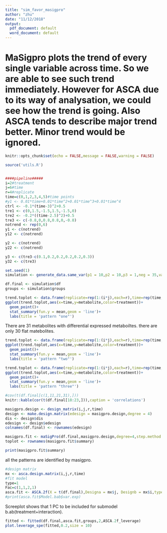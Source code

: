 ```yaml
---
title: "sim_favor_masigpro"
author: "zhu"
date: "11/12/2018"
output:
  pdf_document: default
  word_document: default
---
```


# MaSigpro plots the trend of every single variable across time. So we are able to see such trend immediately. However for ASCA due to its way of analysation, we could see how the trend is going. Also ASCA tends to describe major trend better. Minor trend would be ignored.

```r
knitr::opts_chunk$set(echo = FALSE,message = FALSE,warning = FALSE)
```
```r
source('utils.R')


####pipeline#####
i=2#treatment
j=6#time
r=4#replicate
time=c(0,1,2,3,4,5)#time points
#y1 <- 0.01*time+0.01*time^2+0.01*time^3+0.01*time^4
ctrl <- -0.1*(time-3)^2+0.5
tre1 <- c(0,1.5,-1.5,1.5,-1.5,0)
tre2 <- -0.2*((time-2.5)^2)+0.5
tre3 <- c(-0.8,0,0.8,0.8,0,-0.8)
notrend <- rep(0,6)
y1 <- c(notrend)
y12 <- c(notrend)

y2 <- c(notrend)
y22 <- c(notrend)

y3 <- c(tre3-c(0.1,0.2,0.2,0.2,0.2,0.3))
y32 <- c(tre3)

set.seed(1)
simulation <- generate_data.same_var(p1 = 10,p2 = 10,p3 = 1,neg = 35,var=0.2)

df.final <- simulation$df
groups <- simulation$groups
```
```r
trend.toplot <- data.frame(replicate=rep(1:(i*j),each=r),time=rep(time,each=r),treatment=factor(rep(1:i,each=j*r)),metabolite=df.final[5,])
ggplot(trend.toplot,aes(x=time,y=metabolite,color=treatment))+
  geom_point()+
  stat_summary(fun.y = mean,geom = 'line')+
  labs(title = 'pattern "one"')
```

There are 31 metabolites with differential expressed metaboiltes. there are only 30 flat matebolites.
```r
trend.toplot <- data.frame(replicate=rep(1:(i*j),each=r),time=rep(time,each=r),treatment=factor(rep(1:i,each=j*r)),metabolite=df.final[20,])
ggplot(trend.toplot,aes(x=time,y=metabolite,color=treatment))+
  geom_point()+
  stat_summary(fun.y = mean,geom = 'line')+
  labs(title = 'pattern "two"')
```
```r
trend.toplot <- data.frame(replicate=rep(1:(i*j),each=r),time=rep(time,each=r),treatment=factor(rep(1:i,each=j*r)),metabolite=df.final[21,])
ggplot(trend.toplot,aes(x=time,y=metabolite,color=treatment))+
  geom_point()+
  stat_summary(fun.y = mean,geom = 'line')+
  labs(title = 'pattern "three"')
```



```r
#cov(t(df.final[c(1,11,21,31),]))
knitr::kable(cor(t(df.final[18:23,])),caption = 'correlations')
```



```r
masigpro.design <- design_matrix(i,j,r,time)
design <- make.design.matrix(edesign = masigpro.design,degree = 4)
dis <- design$dis
edesign <- design$edesign
colnames(df.final) <- rownames(edesign)

masigpro.fit <- maSigPro(df.final,masigpro.design,degree=4,step.method = 'forward')
toplot <- rownames(masigpro.fit$summary)
```
```r
print(masigpro.fit$summary)
```

all the patterns are identified by masigpro.

```r
#design matrix
mx <- asca.design.matrix(i,j,r,time)
#fit model
type=1
Fac=c(1,1,2,1)
asca.fit <- ASCA.2f(X = t(df.final),Designa = mx$j, Designb = mx$i,type = type, Fac = Fac,showvar = F,showscree = T)
#print(asca.fit$Model.bab$var.exp)
```

Screeplot shows that 1 PC to be included for submodel b.ab(treatment+interaction).

```r
fitted <- fitted(df.final,asca.fit,groups,2,ASCA.2f_leverage)
plot.leverage_spe(fitted,0.2,size = 10)
```




